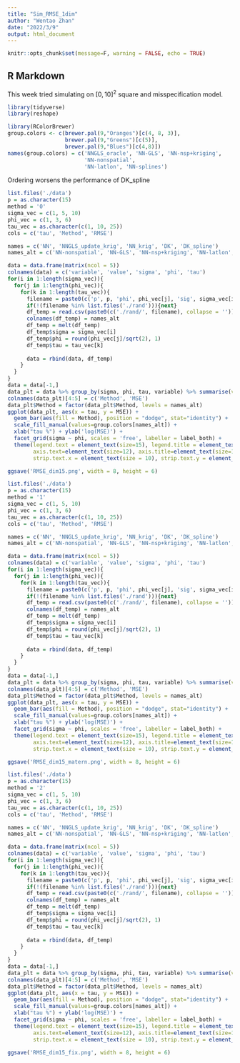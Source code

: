 ```yaml
---
title: "Sim_RMSE_1dim"
author: "Wentao Zhan"
date: "2022/3/9"
output: html_document
---
```


```r
knitr::opts_chunk$set(message=F, warning = FALSE, echo = TRUE)
```

## R Markdown
This week tried simulating on $[0,10]^2$ square and misspecification model.

```r
library(tidyverse)
library(reshape)

library(RColorBrewer)
group.colors <- c(brewer.pal(9,"Oranges")[c(4, 8, 3)],
                  brewer.pal(9,"Greens")[c(5)], 
                  brewer.pal(9,"Blues")[c(4,8)])
names(group.colors) = c('NNGLS_oracle', 'NN-GLS', 'NN-nsp+kriging',
                        'NN-nonspatial',  
                        'NN-latlon', 'NN-splines')

```

Ordering worsens the performance of DK_spline
```r
list.files('./data')
p = as.character(15)
method = '0'
sigma_vec = c(1, 5, 10)
phi_vec = c(1, 3, 6)
tau_vec = as.character(c(1, 10, 25))
cols = c('tau', 'Method', 'RMSE')

names = c('NN', 'NNGLS_update_krig', 'NN_krig', 'DK', 'DK_spline')
names_alt = c('NN-nonspatial', 'NN-GLS', 'NN-nsp+kriging', 'NN-latlon', 'NN-splines')

data = data.frame(matrix(ncol = 5))
colnames(data) = c('variable', 'value', 'sigma', 'phi', 'tau')
for(i in 1:length(sigma_vec)){
  for(j in 1:length(phi_vec)){
    for(k in 1:length(tau_vec)){
      filename = paste0(c('p', p, 'phi', phi_vec[j], 'sig', sigma_vec[i], 'tau', tau_vec[k], 'mtd', method, '_rand.csv'), collapse = '')
      if(!(filename %in% list.files('./rand'))){next}
      df_temp = read.csv(paste0(c('./rand/', filename), collapse = ''))[, names]
      colnames(df_temp) = names_alt
      df_temp = melt(df_temp)
      df_temp$sigma = sigma_vec[i]
      df_temp$phi = round(phi_vec[j]/sqrt(2), 1)
      df_temp$tau = tau_vec[k]
      
      data = rbind(data, df_temp)
    }
  }
}
data = data[-1,]
data_plt = data %>% group_by(sigma, phi, tau, variable) %>% summarise(value = median(value, na.rm = T))
colnames(data_plt)[4:5] = c('Method', 'MSE') 
data_plt$Method = factor(data_plt$Method, levels = names_alt)
ggplot(data_plt, aes(x = tau, y = MSE)) + 
  geom_bar(aes(fill = Method), position = "dodge", stat="identity") + 
  scale_fill_manual(values=group.colors[names_alt]) +
  xlab("tau %") + ylab('log(MSE)') +
  facet_grid(sigma ~ phi, scales = 'free', labeller = label_both) +
  theme(legend.text = element_text(size=15), legend.title = element_text(size=20),
        axis.text=element_text(size=12), axis.title=element_text(size=15),
        strip.text.x = element_text(size = 10), strip.text.y = element_text(size = 10))
```

```r
ggsave('RMSE_dim15.png', width = 8, height = 6)
```

```r
list.files('./data')
p = as.character(15)
method = '1'
sigma_vec = c(1, 5, 10)
phi_vec = c(1, 3, 6)
tau_vec = as.character(c(1, 10, 25))
cols = c('tau', 'Method', 'RMSE')

names = c('NN', 'NNGLS_update_krig', 'NN_krig', 'DK', 'DK_spline')
names_alt = c('NN-nonspatial', 'NN-GLS', 'NN-nsp+kriging', 'NN-latlon', 'NN-splines')

data = data.frame(matrix(ncol = 5))
colnames(data) = c('variable', 'value', 'sigma', 'phi', 'tau')
for(i in 1:length(sigma_vec)){
  for(j in 1:length(phi_vec)){
    for(k in 1:length(tau_vec)){
      filename = paste0(c('p', p, 'phi', phi_vec[j], 'sig', sigma_vec[i], 'tau', tau_vec[k], 'mtd', method, '_rand.csv'), collapse = '')
      if(!(filename %in% list.files('./rand'))){next}
      df_temp = read.csv(paste0(c('./rand/', filename), collapse = ''))[, names]
      colnames(df_temp) = names_alt
      df_temp = melt(df_temp)
      df_temp$sigma = sigma_vec[i]
      df_temp$phi = round(phi_vec[j]/sqrt(2), 1)
      df_temp$tau = tau_vec[k]
      
      data = rbind(data, df_temp)
    }
  }
}
data = data[-1,]
data_plt = data %>% group_by(sigma, phi, tau, variable) %>% summarise(value = median(value, na.rm = T))
colnames(data_plt)[4:5] = c('Method', 'MSE') 
data_plt$Method = factor(data_plt$Method, levels = names_alt)
ggplot(data_plt, aes(x = tau, y = MSE)) + 
  geom_bar(aes(fill = Method), position = "dodge", stat="identity") + 
  scale_fill_manual(values=group.colors[names_alt]) +
  xlab("tau %") + ylab('log(MSE)') +
  facet_grid(sigma ~ phi, scales = 'free', labeller = label_both) +
  theme(legend.text = element_text(size=15), legend.title = element_text(size=20),
        axis.text=element_text(size=12), axis.title=element_text(size=15),
        strip.text.x = element_text(size = 10), strip.text.y = element_text(size = 10))
```
```r
ggsave('RMSE_dim15_matern.png', width = 8, height = 6)
```

```r
list.files('./data')
p = as.character(15)
method = '2'
sigma_vec = c(1, 5, 10)
phi_vec = c(1, 3, 6)
tau_vec = as.character(c(1, 10, 25))
cols = c('tau', 'Method', 'RMSE')

names = c('NN', 'NNGLS_update_krig', 'NN_krig', 'DK', 'DK_spline')
names_alt = c('NN-nonspatial', 'NN-GLS', 'NN-nsp+kriging', 'NN-latlon', 'NN-splines')

data = data.frame(matrix(ncol = 5))
colnames(data) = c('variable', 'value', 'sigma', 'phi', 'tau')
for(i in 1:length(sigma_vec)){
  for(j in 1:length(phi_vec)){
    for(k in 1:length(tau_vec)){
      filename = paste0(c('p', p, 'phi', phi_vec[j], 'sig', sigma_vec[i], 'tau', tau_vec[k], 'mtd', method, '_rand.csv'), collapse = '')
      if(!(filename %in% list.files('./rand'))){next}
      df_temp = read.csv(paste0(c('./rand/', filename), collapse = ''))[, names]
      colnames(df_temp) = names_alt
      df_temp = melt(df_temp)
      df_temp$sigma = sigma_vec[i]
      df_temp$phi = round(phi_vec[j]/sqrt(2), 1)
      df_temp$tau = tau_vec[k]
      
      data = rbind(data, df_temp)
    }
  }
}
data = data[-1,]
data_plt = data %>% group_by(sigma, phi, tau, variable) %>% summarise(value = median(value, na.rm = T))
colnames(data_plt)[4:5] = c('Method', 'MSE') 
data_plt$Method = factor(data_plt$Method, levels = names_alt)
ggplot(data_plt, aes(x = tau, y = MSE)) + 
  geom_bar(aes(fill = Method), position = "dodge", stat="identity") + 
  scale_fill_manual(values=group.colors[names_alt]) +
  xlab("tau %") + ylab('log(MSE)') +
  facet_grid(sigma ~ phi, scales = 'free', labeller = label_both) +
  theme(legend.text = element_text(size=15), legend.title = element_text(size=20),
        axis.text=element_text(size=12), axis.title=element_text(size=15),
        strip.text.x = element_text(size = 10), strip.text.y = element_text(size = 10))
```

```r
ggsave('RMSE_dim15_fix.png', width = 8, height = 6)
```